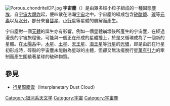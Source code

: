 {{Unreferenced|time=2021-06-07T13:47:26+00:00}}
[[File:Porous_chondriteIDP.jpg|thumb]]
'''宇宙塵'''（{{lang-en|Cosmic Dust}}）是由眾多細小粒子組成的一種固態[[塵埃|塵埃]]，自[[宇宙大爆炸|宇宙大爆炸]]起，便四散在浩瀚[[宇宙|宇宙]]之中。宇宙塵的組成包含[[矽酸鹽|矽酸鹽]]、[[碳|碳]]等[[元素|元素]]以及[[水分|水分]]，部分來自[[彗星|彗星]]、[[小行星|小行星]]等星體的崩解而產生。

宇宙塵對一個[[天體|天體]]的誕生亦有影響，例如一個星體崩壞後所產生的宇宙塵，在經過漫長的宇宙旅程後，可能與一個正在形成的星體撞上，於是又循環成為了一個新的星體。在[[太陽系|太陽系]]中，[[木星|木星]]、[[土星|土星]]、[[天王星|天王星]]、[[海王星|海王星]]等[[行星|行星]]的[[行星環|光環]]，即是由於在行星初形成時，碎裂的宇宙塵未能融為星球的主體，但卻又無法擺脫行星[[萬有引力|萬有引力]]的牽制而產生圍繞著星球的破碎物質。

== 參見 ==
* [[行星際塵雲|行星際塵雲]]（Interplanetary Dust Cloud）

{{Astro-stub}}

[[Category:银河系天文学|Category:银河系天文学]]
[[Category:宇宙|Category:宇宙]]
[[Category:宇宙塵|Category:宇宙塵]]
